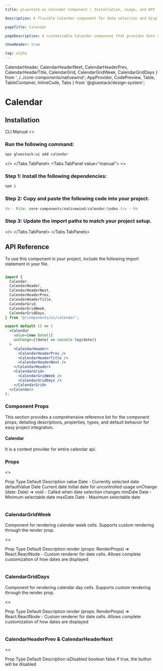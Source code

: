 ```yaml
---
title: gluestack-ui Calendar Component | Installation, Usage, and API

description: A flexible Calendar component for date selection and display in React Native applications.

pageTitle: Calendar

pageDescription: A customizable Calendar component that provides date selection, range selection, and event display capabilities.

showHeader: true

tag: alpha
---
```



<Meta title="with-nativewind/Components/Others/Calendar" />

CalendarHeader,
CalendarHeaderNext,
CalendarHeaderPrev,
CalendarHeaderTitle,
CalendarGrid,
CalendarGridWeek,
CalendarGridDays } from '../../core-components/nativewind';
  AppProvider,
  CodePreview,
  Table,
  TableContainer,
  InlineCode,
  Tabs
} from '@gluestack/design-system';

# Calendar

## Installation

<Tabs value="cli" type="section">
  <Tabs.TabList>
      <Tabs.Tab value="cli">
        <Tabs.TabTitle>CLI</Tabs.TabTitle>
      </Tabs.Tab>
     <Tabs.Tab value="manual">
        <Tabs.TabTitle>Manual</Tabs.TabTitle>
     </Tabs.Tab>
  </Tabs.TabList>
  <Tabs.TabPanels>
    <Tabs.TabPanel value="cli">
<>

### Run the following command:
  ```bash
  npx gluestack-ui add calendar
  ```

</>
    </Tabs.TabPanel>
    <Tabs.TabPanel value="manual"> 
<>


### Step 1: Install the following dependencies:

```bash
npm i 
```

### Step 2: Copy and paste the following code into your project.

<CollapsibleCode>

```jsx 
%%-- File: core-components/nativewind/calendar/index.tsx --%% 
```

</CollapsibleCode>


### Step 3: Update the import paths to match your project setup.

</>
    </Tabs.TabPanel>
  </Tabs.TabPanels>
</Tabs>

## API Reference

To use this component in your project, include the following import statement in your file.

```jsx

import {
  Calendar,
  CalendarHeader,
  CalendarHeaderNext,
  CalendarHeaderPrev,
  CalendarHeaderTitle,
  CalendarGrid,
  CalendarGridWeek,
  CalendarGridDays,
} from '@/components/ui/calendar';

```
```jsx
export default () => (
  <Calendar
    value={new Date()}
    onChange={(date) => console.log(date)}
  >
    <CalendarHeader>
      <CalendarHeaderPrev />
      <CalendarHeaderTitle />
      <CalendarHeaderNext />
    </CalendarHeader>
    <CalendarGrid>
      <CalendarGridWeek />
      <CalendarGridDays />
    </CalendarGrid>
  </Calendar>
);
```

### Component Props

This section provides a comprehensive reference list for the component props, detailing descriptions, properties, types, and default behavior for easy project integration.

#### Calendar

It is a context provider for entire calendar api.

### Props

<>
<TableContainer>
  <Table>
    <Table.THead>
      <Table.TR>
        <Table.TH>
          <Table.TText>Prop</Table.TText>
        </Table.TH>
        <Table.TH>
          <Table.TText>Type</Table.TText>
        </Table.TH>
        <Table.TH>
          <Table.TText>Default</Table.TText>
        </Table.TH>
        <Table.TH>
          <Table.TText>Description</Table.TText>
        </Table.TH>
      </Table.TR>
    </Table.THead>
    <Table.TBody>
      <Table.TR>
        <Table.TD>
          <Table.TText>
            <InlineCode>value</InlineCode>
          </Table.TText>
        </Table.TD>
        <Table.TD>
          <Table.TText>Date</Table.TText>
        </Table.TD>
        <Table.TD>
          <Table.TText>-</Table.TText>
        </Table.TD>
        <Table.TD>
          <Table.TText>Currently selected date</Table.TText>
        </Table.TD>
      </Table.TR>
      <Table.TR>
        <Table.TD>
          <Table.TText>
            <InlineCode>defaultValue</InlineCode>
          </Table.TText>
        </Table.TD>
        <Table.TD>
          <Table.TText>Date</Table.TText>
        </Table.TD>
        <Table.TD>
          <Table.TText>Current date</Table.TText>
        </Table.TD>
        <Table.TD>
          <Table.TText>Initial date for uncontrolled usage</Table.TText>
        </Table.TD>
      </Table.TR>
      <Table.TR>
        <Table.TD>
          <Table.TText>
            <InlineCode>onChange</InlineCode>
          </Table.TText>
        </Table.TD>
        <Table.TD>
          <Table.TText>(date: Date) => void</Table.TText>
        </Table.TD>
        <Table.TD>
          <Table.TText>-</Table.TText>
        </Table.TD>
        <Table.TD>
          <Table.TText>Called when date selection changes</Table.TText>
        </Table.TD>
      </Table.TR>
      <Table.TR>
        <Table.TD>
          <Table.TText>
            <InlineCode>minDate</InlineCode>
          </Table.TText>
        </Table.TD>
        <Table.TD>
          <Table.TText>Date</Table.TText>
        </Table.TD>
        <Table.TD>
          <Table.TText>-</Table.TText>
        </Table.TD>
        <Table.TD>
          <Table.TText>Minimum selectable date</Table.TText>
        </Table.TD>
      </Table.TR>
      <Table.TR>
        <Table.TD>
          <Table.TText>
            <InlineCode>maxDate</InlineCode>
          </Table.TText>
        </Table.TD>
        <Table.TD>
          <Table.TText>Date</Table.TText>
        </Table.TD>
        <Table.TD>
          <Table.TText>-</Table.TText>
        </Table.TD>
        <Table.TD>
          <Table.TText>Maximum selectable date</Table.TText>
        </Table.TD>
      </Table.TR>
    </Table.TBody>
  </Table>
</TableContainer>
</>

### CalendarGridWeek

Component for rendering calendar week cells. Supports custom rendering through the render prop.

<>
<TableContainer>
  <Table>
    <Table.THead>
      <Table.TR>
        <Table.TH>
          <Table.TText>Prop</Table.TText>
        </Table.TH>
        <Table.TH>
          <Table.TText>Type</Table.TText>
        </Table.TH>
        <Table.TH>
          <Table.TText>Default</Table.TText>
        </Table.TH>
        <Table.TH>
          <Table.TText>Description</Table.TText>
        </Table.TH>
      </Table.TR>
    </Table.THead>
    <Table.TBody>
      <Table.TR>
        <Table.TD>
          <Table.TText>
            <InlineCode>render</InlineCode>
          </Table.TText>
        </Table.TD>
        <Table.TD>
          <Table.TText>(props: RenderProps) => React.ReactNode</Table.TText>
        </Table.TD>
        <Table.TD>
          <Table.TText>-</Table.TText>
        </Table.TD>
        <Table.TD>
          <Table.TText>Custom renderer for date cells. Allows complete customization of how dates are displayed</Table.TText>
        </Table.TD>
      </Table.TR>
    </Table.TBody>
  </Table>
</TableContainer>
</>


### CalendarGridDays

Component for rendering calendar day cells. Supports custom rendering through the render prop.


<>
<TableContainer>
  <Table>
    <Table.THead>
      <Table.TR>
        <Table.TH>
          <Table.TText>Prop</Table.TText>
        </Table.TH>
        <Table.TH>
          <Table.TText>Type</Table.TText>
        </Table.TH>
        <Table.TH>
          <Table.TText>Default</Table.TText>
        </Table.TH>
        <Table.TH>
          <Table.TText>Description</Table.TText>
        </Table.TH>
      </Table.TR>
    </Table.THead>
    <Table.TBody>
      <Table.TR>
        <Table.TD>
          <Table.TText>
            <InlineCode>render</InlineCode>
          </Table.TText>
        </Table.TD>
        <Table.TD>
          <Table.TText>(props: RenderProps) => React.ReactNode</Table.TText>
        </Table.TD>
        <Table.TD>
          <Table.TText>-</Table.TText>
        </Table.TD>
        <Table.TD>
          <Table.TText>Custom renderer for date cells. Allows complete customization of how dates are displayed</Table.TText>
        </Table.TD>
      </Table.TR>
    </Table.TBody>
  </Table>
</TableContainer>
</>

### CalendarHeaderPrev & CalendarHeaderNext

<>
<TableContainer>
  <Table>
    <Table.THead>
      <Table.TR>
        <Table.TH>
          <Table.TText>Prop</Table.TText>
        </Table.TH>
        <Table.TH>
          <Table.TText>Type</Table.TText>
        </Table.TH>
        <Table.TH>
          <Table.TText>Default</Table.TText>
        </Table.TH>
        <Table.TH>
          <Table.TText>Description</Table.TText>
        </Table.TH>
      </Table.TR>
    </Table.THead>
    <Table.TBody>
      <Table.TR>
        <Table.TD>
          <Table.TText>
            <InlineCode>isDisabled</InlineCode>
          </Table.TText>
        </Table.TD>
        <Table.TD>
          <Table.TText>boolean</Table.TText>
        </Table.TD>
        <Table.TD>
          <Table.TText>false</Table.TText>
        </Table.TD>
        <Table.TD>
          <Table.TText>If true, the button will be disabled</Table.TText>
        </Table.TD>
      </Table.TR>
    </Table.TBody>
  </Table>
</TableContainer>
</>